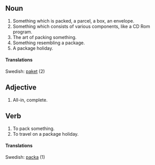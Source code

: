 ==Noun==

#Something which is packed, a parcel, a box, an envelope.
#Something which consists of various components, like a CD Rom program.
#The art of packing something.
#Something resembling a package.
#A package holiday.

====Translations====
Swedish: [[paket]] (2)

==Adjective==

#All-in, complete.

==Verb==

#To pack something.
#To travel on a package holiday.


====Translations====
Swedish: [[packa]] (1)